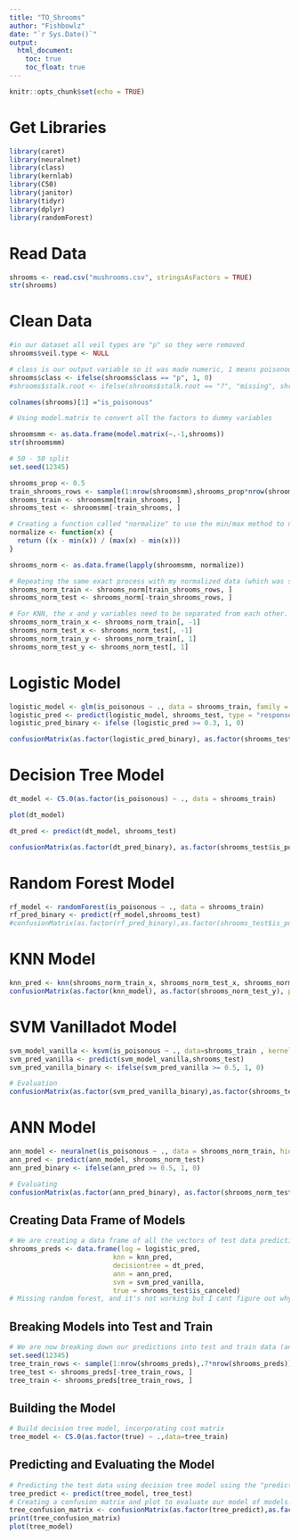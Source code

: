 ```yaml
---
title: "TO_Shrooms"
author: "Fishbowlz"
date: "`r Sys.Date()`"
output: 
  html_document:
    toc: true
    toc_float: true
---
```


```r
knitr::opts_chunk$set(echo = TRUE)
```

# Get Libraries
```r
library(caret)
library(neuralnet)
library(class)
library(kernlab)
library(C50)
library(janitor)
library(tidyr)
library(dplyr)
library(randomForest)
```

# Read Data
```r
shrooms <- read.csv("mushrooms.csv", stringsAsFactors = TRUE)
str(shrooms)
```

# Clean Data
```r
#in our dataset all veil types are "p" so they were removed
shrooms$veil.type <- NULL

# class is our output variable so it was made numeric, 1 means poisonous, 0  means edible
shrooms$class <- ifelse(shrooms$class == "p", 1, 0)
#shrooms$stalk.root <- ifelse(shrooms$stalk.root == "?", "missing", shrooms$stalk.root)

colnames(shrooms)[1] ="is_poisonous"

```

```r
# Using model.matrix to convert all the factors to dummy variables

shroomsmm <- as.data.frame(model.matrix(~.-1,shrooms))
str(shroomsmm)
```

```r
# 50 - 50 split
set.seed(12345)

shrooms_prop <- 0.5
train_shrooms_rows <- sample(1:nrow(shroomsmm),shrooms_prop*nrow(shroomsmm))
shrooms_train <- shroomsmm[train_shrooms, ]
shrooms_test <- shroomsmm[-train_shrooms, ]

# Creating a function called "normalize" to use the min/max method to normalize the data. Thsi is because a consistent scale is required for ANN and KNN models.
normalize <- function(x) {
  return ((x - min(x)) / (max(x) - min(x)))
}

shrooms_norm <- as.data.frame(lapply(shroomsmm, normalize))

# Repeating the same exact process with my normalized data (which was stored in hotel_norm) for ANN and KNN.
shrooms_norm_train <- shrooms_norm[train_shrooms_rows, ]
shrooms_norm_test <- shrooms_norm[-train_shrooms_rows, ]

# For KNN, the x and y variables need to be separated from each other. Our y-variable, "is_canceled", is the 2nd column in the dataset, so I am filtering the columns in our train and test data by the that value.
shrooms_norm_train_x <- shrooms_norm_train[, -1]
shrooms_norm_test_x <- shrooms_norm_test[, -1]
shrooms_norm_train_y <- shrooms_norm_train[, 1]
shrooms_norm_test_y <- shrooms_norm_test[, 1]

```

# Logistic Model
```r
logistic_model <- glm(is_poisonous ~ ., data = shrooms_train, family = "binomial")
logistic_pred <- predict(logistic_model, shrooms_test, type = "response")
logistic_pred_binary <- ifelse (logistic_pred >= 0.3, 1, 0)

confusionMatrix(as.factor(logistic_pred_binary), as.factor(shrooms_test$is_poisonous), positive = "1")
```


# Decision Tree Model

```r
dt_model <- C5.0(as.factor(is_poisonous) ~ ., data = shrooms_train)

plot(dt_model)

dt_pred <- predict(dt_model, shrooms_test)

confusionMatrix(as.factor(dt_pred_binary), as.factor(shrooms_test$is_poisonous), positive = "1")
```

# Random Forest Model

```r
rf_model <- randomForest(is_poisonous ~ ., data = shrooms_train)
rf_pred_binary <- predict(rf_model,shrooms_test)
#confusionMatrix(as.factor(rf_pred_binary),as.factor(shrooms_test$is_poisonous),positive="1")
```

# KNN Model

```r
knn_pred <- knn(shrooms_norm_train_x, shrooms_norm_test_x, shrooms_norm_train_y, k =20)
confusionMatrix(as.factor(knn_model), as.factor(shrooms_norm_test_y), positive = as.character(1))
```


# SVM Vanilladot Model

```r

svm_model_vanilla <- ksvm(is_poisonous ~ ., data=shrooms_train , kernel = "vanilladot")
svm_pred_vanilla <- predict(svm_model_vanilla,shrooms_test)
svm_pred_vanilla_binary <- ifelse(svm_pred_vanilla >= 0.5, 1, 0)

# Evaluation
confusionMatrix(as.factor(svm_pred_vanilla_binary),as.factor(shrooms_test$is_poisonous))
```

# ANN Model

```r

ann_model <- neuralnet(is_poisonous ~ ., data = shrooms_norm_train, hidden=c(2,2))
ann_pred <- predict(ann_model, shrooms_norm_test)
ann_pred_binary <- ifelse(ann_pred >= 0.5, 1, 0)

# Evaluating
confusionMatrix(as.factor(ann_pred_binary), as.factor(shrooms_norm_test$is_poisonous), positive = as.character(1))

```
## Creating Data Frame of Models

```r
# We are creating a data frame of all the vectors of test data predictions we have done for all 5 different models.
shrooms_preds <- data.frame(log = logistic_pred, 
                          knn = knn_pred, 
                          decisiontree = dt_pred, 
                          ann = ann_pred, 
                          svm = svm_pred_vanilla, 
                          true = shrooms_test$is_canceled)
# Missing random forest, and it's not working but I cant figure out why :)
```

## Breaking Models into Test and Train 

```r
# We are now breaking down our predictions into test and train data (another layer). That way we have something to train our decision tree model of models on. I'm using the same process to split the data as I did earlier.
set.seed(12345)
tree_train_rows <- sample(1:nrow(shrooms_preds),.7*nrow(shrooms_preds))
tree_test <- shrooms_preds[-tree_train_rows, ]
tree_train <- shrooms_preds[tree_train_rows, ]
```
## Building the Model

```r
# Build decision tree model, incorporating cost matrix
tree_model <- C5.0(as.factor(true) ~ .,data=tree_train)
```

## Predicting and Evaluating the Model

```r
# Predicting the test data using decision tree model using the "predict" command
tree_predict <- predict(tree_model, tree_test)
# Creating a confusion matrix and plot to evaluate our model of models! I'm storing the confusion matrix in the variable "tree_confusion_matrix" so I can pull out the false positive/false negative values later on.
tree_confusion_matrix <- confusionMatrix(as.factor(tree_predict),as.factor(tree_test$true), positive="1")
print(tree_confusion_matrix)
plot(tree_model)

```

